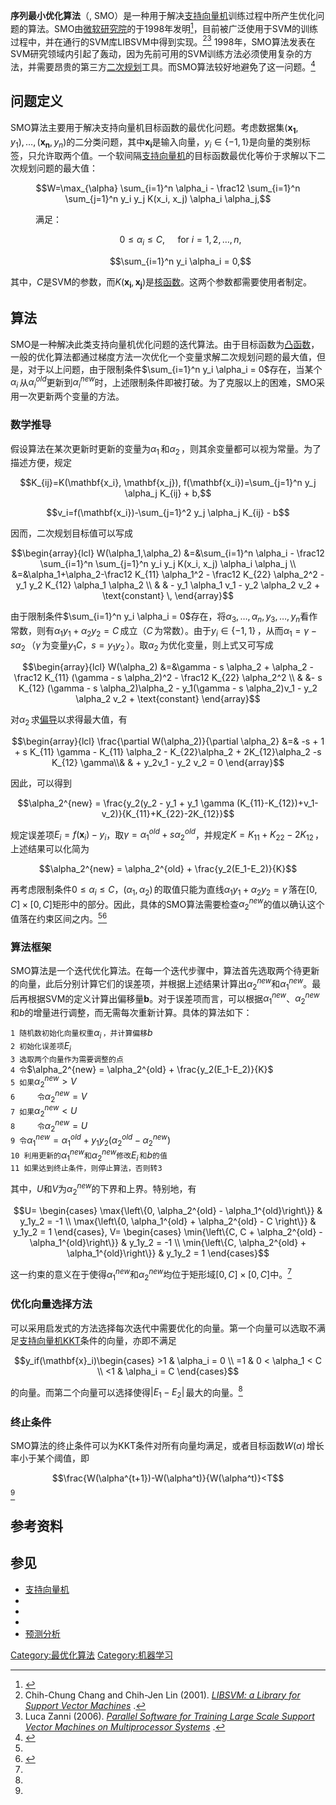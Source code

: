 {{Infobox Algorithm
|image=
|class=训练支持向量机的[[最优化|优化算法]]
|data=
|time=O(''n''³)
|space=
}}
'''序列最小优化算法'''（{{lang en|Sequential minimal optimization}}, SMO）是一种用于解决[[支持向量机|支持向量机]]训练过程中所产生优化问题的算法。SMO由[[微软研究院|微软研究院]]的{{link-en|约翰·普莱特|John Platt}}于1998年发明<ref name="platt">{{Citation
 | last = Platt
 | first = John
 | year = 1998
 | title = Sequential Minimal Optimization: A Fast Algorithm for Training Support Vector Machines
 | url = http://citeseerx.ist.psu.edu/viewdoc/download?doi=10.1.1.43.4376&rep=rep1&type=pdf
 | accessdate = 2010-12-03
 | archive-date = 2012-10-15
 | archive-url = https://web.archive.org/web/20121015044809/http://citeseerx.ist.psu.edu/viewdoc/download?doi=10.1.1.43.4376&rep=rep1&type=pdf
 | dead-url = no
 }}</ref>，目前被广泛使用于SVM的训练过程中，并在通行的SVM库LIBSVM中得到实现。<ref>Chih-Chung Chang and Chih-Jen Lin (2001). ''[http://www.csie.ntu.edu.tw/~cjlin/papers/libsvm.pdf LIBSVM: a Library for Support Vector Machines] {{Wayback|url=http://www.csie.ntu.edu.tw/~cjlin/papers/libsvm.pdf |date=20110314220631 }}''.</ref><ref>Luca Zanni (2006). ''[http://jmlr.csail.mit.edu/papers/volume7/zanni06a/zanni06a.pdf Parallel Software for Training Large Scale Support Vector Machines on Multiprocessor Systems] {{Wayback|url=http://jmlr.csail.mit.edu/papers/volume7/zanni06a/zanni06a.pdf |date=20110718065219 }}''.</ref> 1998年，SMO算法发表在SVM研究领域内引起了轰动，因为先前可用的SVM训练方法必须使用复杂的方法，并需要昂贵的第三方[[二次规划|二次规划]]工具。而SMO算法较好地避免了这一问题。<ref>{{Citation
 | last = Rifkin
 | first = Ryan
 | year = 2002
 | url = http://dspace.mit.edu/handle/1721.1/17549
 | title = Everything Old is New Again: a Fresh Look at Historical Approaches in Machine Learning
 | journal = Ph.D. thesis
 | pages = 18
 | accessdate = 2010-12-04
 | archive-date = 2012-03-14
 | archive-url = https://web.archive.org/web/20120314015029/http://dspace.mit.edu/handle/1721.1/17549
 | dead-url = no
 }}</ref>

== 问题定义 ==
{{main|支持向量机#原型}}
SMO算法主要用于解决支持向量机目标函数的最优化问题。考虑数据集<math>(\mathbf{x_1}, y_1), \ldots , (\mathbf{x_n}, y_n)</math>的二分类问题，其中<math>\mathbf{x_i}</math>是输入向量，<math>y_i \in \{-1, 1\}</math>是向量的类别标签，只允许取两个值。一个软间隔[[支持向量机|支持向量机]]的目标函数最优化等价于求解以下二次规划问题的最大值：

:<math>W=\max_{\alpha} \sum_{i=1}^n \alpha_i - \frac12 \sum_{i=1}^n \sum_{j=1}^n y_i y_j K(x_i, x_j) \alpha_i \alpha_j,</math>
:满足：
::<math>0 \leq \alpha_i \leq C, \quad \mbox{ for } i=1, 2, \ldots, n,</math>
::<math>\sum_{i=1}^n y_i \alpha_i = 0,</math>

其中，<math>C</math>是SVM的参数，而<math>K(\mathbf{x_i}, \mathbf{x_j})</math>是[[核函数|核函数]]。这两个参数都需要使用者制定。

== 算法 ==
SMO是一种解决此类支持向量机优化问题的迭代算法。由于目标函数为[[凸函数|凸函数]]，一般的优化算法都通过梯度方法一次优化一个变量求解二次规划问题的最大值，但是，对于以上问题，由于限制条件<math>\sum_{i=1}^n y_i \alpha_i = 0</math>存在，当某个<math>\alpha_i \,</math>从<math>\alpha_i^{old}</math>更新到<math>\alpha_i^{new}</math>时，上述限制条件即被打破。为了克服以上的困难，SMO采用一次更新两个变量的方法。

=== 数学推导 ===
假设算法在某次更新时更新的变量为<math>\alpha_1 \,</math>和<math>\alpha_2\,</math>，则其余变量都可以视为常量。为了描述方便，规定

::<math>K_{ij}=K(\mathbf{x_i}, \mathbf{x_j}), f(\mathbf{x_i})=\sum_{j=1}^n y_j \alpha_j K_{ij} + b,</math>
::<math>v_i=f(\mathbf{x_i})-\sum_{j=1}^2 y_j \alpha_j K_{ij} - b</math>

因而，二次规划目标值可以写成

::<math>\begin{array}{lcl}
W(\alpha_1,\alpha_2) &=&\sum_{i=1}^n \alpha_i - \frac12 \sum_{i=1}^n \sum_{j=1}^n y_i y_j K(x_i, x_j) \alpha_i \alpha_j \\
            &=&\alpha_1+\alpha_2-\frac12 K_{11} \alpha_1^2 - \frac12 K_{22} \alpha_2^2 - y_1 y_2 K_{12} \alpha_1 \alpha_2 \\
            & & - y_1 \alpha_1 v_1 - y_2 \alpha_2 v_2 + \text{constant} \,
\end{array}
</math>

由于限制条件<math>\sum_{i=1}^n y_i \alpha_i = 0</math>存在，将<math>\alpha_3, \ldots, \alpha_n, y_3, \ldots, y_n</math>看作常数，则有<math>\alpha_1 y_1 + \alpha_2 y_2 = C \,</math>成立（<math>C \,</math>为常数）。由于<math>y_i \in \{-1, 1\} \,</math>，从而<math>\alpha_1 = \gamma - s \alpha_2 \,</math>（<math>\gamma \,</math>为变量<math>y_1C</math>，<math>s = y_1 y_2 \,</math>）。取<math>\alpha_2 \,</math>为优化变量，则上式又可写成

::<math>\begin{array}{lcl}
W(\alpha_2) &=&\gamma - s \alpha_2 + \alpha_2 - \frac12 K_{11} (\gamma - s \alpha_2)^2 - \frac12 K_{22} \alpha_2^2 \\
 & &- s K_{12} (\gamma - s \alpha_2)\alpha_2 - y_1(\gamma - s \alpha_2)v_1 - y_2 \alpha_2 v_2 + \text{constant} \end{array}
</math>

对<math>\alpha_2 \,</math>求[[偏导数|偏导]]以求得最大值，有

::<math>
\begin{array}{lcl}
\frac{\partial W(\alpha_2)}{\partial \alpha_2} &=& -s + 1 + s K_{11} \gamma - K_{11} \alpha_2 - K_{22}\alpha_2 + 2K_{12}\alpha_2 -s K_{12} \gamma\\& & + y_2v_1 - y_2 v_2 = 0
\end{array}
</math>

因此，可以得到

::<math>\alpha_2^{new} = \frac{y_2(y_2 - y_1 + y_1 \gamma (K_{11}-K_{12})+v_1-v_2)}{K_{11}+K_{22}-2K_{12}}</math>

规定误差项<math>E_i = f(\mathbf{x}_i) - y_i</math>，取<math>\gamma = \alpha_1^{old} +s \alpha_2^{old}</math>，并规定<math>K = K_{11}+K_{22}-2K_{12} \,</math>，上述结果可以化简为

::<math>\alpha_2^{new} = \alpha_2^{old} + \frac{y_2(E_1-E_2)}{K}</math>

再考虑限制条件<math>0 \leqslant \alpha_i \leqslant C</math>，<math>(\alpha_1, \alpha_2) \,</math>的取值只能为直线<math>\alpha_1 y_1 + \alpha_2 y_2 = \gamma \,</math>落在<math>[0, C] \times [0, C]</math>矩形中的部分。因此，具体的SMO算法需要检查<math>\alpha_2^{new}</math>的值以确认这个值落在约束区间之内。<ref name="platt" /><ref name="fast">{{Citation
 | last = Tsang
 | first = I. W.
 | last2 = Kwok
 | first2 = J. T.
 | last3 = Cheung
 | first3 = P. M.
 | year = 2005
 | title = Core Vector Machines: Fast SVM Training on Very Large Data Sets
 | periodical = Journal of Machine Learning Research
 | issue = 6
 | pages = 363–392
 | url = http://citeseerx.ist.psu.edu/viewdoc/download?doi=10.1.1.66.9158&rep=rep1&type=pdf
 | accessdate = 2010-12-06
 | archive-date = 2016-03-05
 | archive-url = https://web.archive.org/web/20160305012621/http://citeseerx.ist.psu.edu/viewdoc/download?doi=10.1.1.66.9158&rep=rep1&type=pdf
 | dead-url = no
 }}</ref>

=== 算法框架 ===
SMO算法是一个迭代优化算法。在每一个迭代步骤中，算法首先选取两个待更新的向量，此后分别计算它们的误差项，并根据上述结果计算出<math>\alpha_2^{new}</math>和<math>\alpha_1^{new}</math>。最后再根据SVM的定义计算出偏移量<math>\mathbf{b}</math>。对于误差项而言，可以根据<math>\alpha_1^{new}</math>、<math>\alpha_2^{new}</math>和<math>b</math>的增量进行调整，而无需每次重新计算。具体的算法如下：

 1 随机数初始化向量权重<math>\alpha_i \,</math>，并计算偏移<math>b</math>
 2 初始化误差项<math>E_i \,</math>
 3 选取两个向量作为需要调整的点
 4 令<math>\alpha_2^{new} = \alpha_2^{old} + \frac{y_2(E_1-E_2)}{K}</math>
 5 如果<math>\alpha_2^{new} > V</math>
 6     令<math>\alpha_2^{new} = V</math>
 7 如果<math>\alpha_2^{new} < U</math>
 8     令<math>\alpha_2^{new} = U</math>
 9 令<math>\alpha_1^{new} = \alpha_1^{old}+y_1 y_2 (\alpha_2^{old} - \alpha_2^{new})</math>
 10 利用更新的<math>\alpha_1^{new}</math>和<math>\alpha_2^{new}</math>修改<math>E_i \,</math>和<math>b</math>的值
 11 如果达到终止条件，则停止算法，否则转3

其中，<math>U</math>和<math>V</math>为<math>\alpha_2^{new}</math>的下界和上界。特别地，有

::<math>U=
\begin{cases}
\max{\left\{0, \alpha_2^{old} - \alpha_1^{old}\right\}} & y_1y_2 = -1 \\
\max{\left\{0, \alpha_1^{old} + \alpha_2^{old} - C \right\}} & y_1y_2 = 1
\end{cases},
V=
\begin{cases}
\min{\left\{C, C + \alpha_2^{old} - \alpha_1^{old}\right\}} & y_1y_2 = -1 \\
\min{\left\{C, \alpha_2^{old} + \alpha_1^{old}\right\}} & y_1y_2 = 1
\end{cases}
</math>

这一约束的意义在于使得<math>\alpha_1^{new}</math>和<math>\alpha_2^{new}</math>均位于矩形域<math>[0, C] \times [0, C]</math>中。<ref name="fast" />

=== 优化向量选择方法 ===
可以采用启发式的方法选择每次迭代中需要优化的向量。第一个向量可以选取不满足[[支持向量机|支持向量机]]KKT条件的向量，亦即不满足

::<math>y_if(\mathbf{x}_i)\begin{cases}
>1 & \alpha_i = 0 \\
=1 & 0 < \alpha_1 < C \\
<1 & \alpha_i = C
\end{cases}
</math>

的向量。而第二个向量可以选择使得<math>|E_1-E_2| \,</math>最大的向量。<ref name="fast" />

=== 终止条件 ===
SMO算法的终止条件可以为KKT条件对所有向量均满足，或者目标函数<math>W(\alpha) \,</math>增长率小于某个阈值，即

::<math>\frac{W(\alpha^{t+1})-W(\alpha^t)}{W(\alpha^t)}<T</math><ref name="fast" />

== 参考资料 ==
{{reflist|2}}

== 参见 ==
* [[支持向量机|支持向量机]]
* {{le|核机器|Kernel machines}}
* {{le|费希尔核|Fisher kernel}}
* {{le|多项式核函数|Polynomial kernel}}
* [[预测分析|预测分析]]

[[Category:最优化算法|Category:最优化算法]]
[[Category:机器学习|Category:机器学习]]